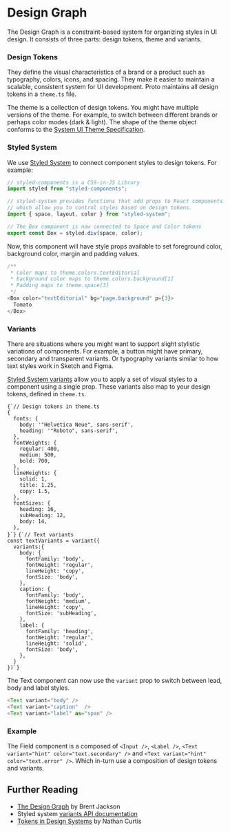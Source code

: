 
<Meta title="Guides/Design Graph" />

# Design Graph

<Subtitle>
  The Design Graph is a constraint-based system for organizing styles in UI
  design. It consists of three parts: design tokens, theme and variants.
</Subtitle>

### Design Tokens

They define the visual characteristics of a brand or a product such as typography, colors, icons, and spacing. They make it easier to maintain a scalable, consistent system for UI development. Proto maintains all design tokens in a `theme.ts` file.

The theme is a collection of design tokens. You might have multiple versions of the theme. For example, to switch between different brands or perhaps color modes (dark & light). The shape of the theme object conforms to the [System UI Theme Specification](https://system-ui.com/theme/).

### Styled System

We use [Styled System](https://styled-system.com/getting-started) to connect component styles to design tokens. For example:

```js
// styled-components is a CSS-in-JS Library
import styled from "styled-components";

// styled-system provides functions that add props to React components
// which allow you to control styles based on design tokens.
import { space, layout, color } from "styled-system";

// The Box component is now connected to Space and Color tokens
export const Box = styled.div(space, color);
```

Now, this component will have style props available to set foreground color, background color, margin and padding values.

```js
/**
 * Color maps to theme.colors.textEditorial
 * background color maps to theme.colors.background[1]
 * Padding maps to theme.space[3]
 */
<Box color="textEditorial" bg="page.background" p={3}>
  Tomato
</Box>
```

### Variants

There are situations where you might want to support slight stylistic variations of components. For example, a button might have primary, secondary and transparent variants. Or typography variants similar to how text styles work in Sketch and Figma.

[Styled System variants](https://styled-system.com/variants) allow you to apply a set of visual styles to a component using a single prop. These variants also map to your design tokens, defined in `theme.ts`.

<Flex alignItems="center">
  <Box as="pre" width="50%" my={0} mr={3}>
    <code className="language-js">{`// Design tokens in theme.ts
{
  fonts: {
    body: '"Helvetica Neue", sans-serif',
    heading: '"Roboto", sans-serif',
  },
  fontWeights: {
    regular: 400,
    medium: 500,
    bold: 700,
  },
  lineHeights: {
    solid: 1,
    title: 1.25,
    copy: 1.5,
  },
  fontSizes: {
    heading: 16,
    subHeading: 12,
    body: 14,
  },
}`}</code>
  </Box>
  <Box as="pre" width="50%" my={0}>
    <code className="language-js">{`// Text variants
const textVariants = variant({
  variants:{
    body: {
      fontFamily: 'body',
      fontWeight: 'regular',
      lineHeight: 'copy',
      fontSize: 'body',
    },
    caption: {
      fontFamily: 'body',
      fontWeight: 'medium',
      lineHeight: 'copy',
      fontSize: 'subHeading',
    },
    label: {
      fontFamily: 'heading',
      fontWeight: 'regular',
      lineHeight: 'solid',
      fontSize: 'body',
    },
  }
})`}</code>
  </Box>
</Flex>

The Text component can now use the `variant` prop to switch between lead, body and label styles.

```js
<Text variant="body" />
<Text variant="caption"  />
<Text variant="label" as="span" />
```

### Example

The Field component is a composed of `<Input />`, `<Label />`, `<Text variant="hint" color="text.secondary" />` and `<Text variant="hint" color="text.error" />`. Which in-turn use a composition of design tokens and variants.

## Further Reading

- [The Design Graph](https://jxnblk.com/blog/design-graph/) by Brent Jackson
- Styled system [variants API documentation](https://styled-system.com/variants)
- [Tokens in Design Systems](https://medium.com/eightshapes-llc/tokens-in-design-systems-25dd82d58421) by Nathan Curtis
